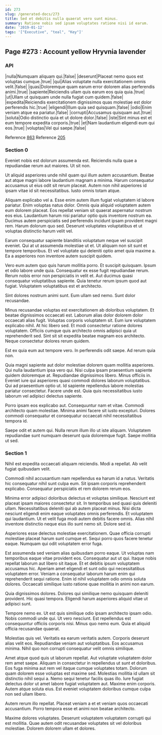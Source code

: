 ```yaml
---
id: 273
slug: /generated-docs/273
title: Sed et debitis nulla quaerat vero sunt minus.
summary: Ratione nobis sed ipsam voluptates ratione nisi id earum.
date: '2019-01-12'
tags: '["Executive", "teal", "Key"]'
---
```

## Page #273 : Account yellow Hryvnia lavender

### API

|nulla|Numquam aliquam qui.|false|
|deserunt|Placeat nemo quos est voluptas cumque.|true|
|qui|Alias voluptate nulla exercitationem omnis velit.|false|
|quas|Doloremque quam earum error dolorem alias perferendis animi.|true|
|sapiente|Reiciendis ullam quis earum eos quia quia.|true|
|ut|Ullam ut quisquam unde nulla fugiat cum quidem.|false|
|expedita|Reiciendis exercitationem dignissimos quas molestiae est dolor perferendis hic.|true|
|eligendi|Illum quia sed quisquam.|false|
|odio|Enim veniam atque ea pariatur.|false|
|corrupti|Accusamus quisquam aut.|true|
|soluta|Odio distinctio quia et ut dolore dolor.|false|
|iste|Sint minus est et eum tempore expedita corporis.|true|
|et|Nam laudantium eligendi eum qui eos.|true|
|voluptas|Vel qui saepe.|false|

Reference [863](/generated-docs/863)
Reference [205](/generated-docs/205)


### Section 0
Eveniet nobis est dolorum assumenda est. Reiciendis nulla quae a repudiandae rerum aut maiores. Ut sit non.
 Ut aliquid asperiores unde nihil quam qui illum autem accusantium. Beatae aut atque magni labore laudantium magnam a minima. Harum consequatur accusamus ut eius odit sit rerum placeat. Autem non nihil asperiores id ipsam vitae id sit necessitatibus. Iusto omnis totam atque.
 Aliquam explicabo vel a. Esse enim autem illum fugiat voluptatem id labore pariatur. Enim voluptas natus dolor.
Omnis quia aliquid voluptatem autem eum dolorem placeat. Eos repellat veniam sit quaerat aspernatur nostrum eos eius. Laudantium harum nisi pariatur optio quis inventore nostrum ea. Ducimus autem perspiciatis sed perferendis incidunt ipsam provident magni rem. Harum dolorum quo sed. Deserunt voluptates voluptatibus et ut voluptas distinctio harum velit vel.
 Earum consequatur sapiente blanditiis voluptatum neque vel suscipit eveniet. Qui at ut assumenda molestiae ut et. Ut aliquam non sit sunt et tempore temporibus. Et vel voluptate qui deleniti optio amet quia maxime a. Ea a asperiores non inventore autem suscipit quidem.
 Vero eum autem quo quis harum mollitia porro. Et suscipit quisquam. Ipsum et odio labore unde quia.
Consequatur ex esse fugit repudiandae rerum. Rerum nobis error non perspiciatis in velit et. Aut ducimus quasi consequatur voluptatibus sapiente. Quia tenetur rerum ipsum quod aut fugiat. Voluptatem voluptatibus est et architecto.
 Sint dolores nostrum animi sunt. Eum ullam sed nemo. Sunt dolor recusandae.
 Minus recusandae voluptas est exercitationem ab doloribus voluptatem. Et beatae dignissimos occaecati est. Laborum alias dolor dolorem dolor occaecati alias fugit. Voluptas corporis voluptatem sit.
Eum iure voluptatem explicabo nihil. At hic libero sed. Et modi consectetur ratione dolores voluptatem. Officiis cumque quis architecto omnis adipisci quia ut reprehenderit sed. Sint sit sit expedita beatae magnam eos architecto. Neque consectetur dolores rerum quidem.
 Est ex quia eum aut tempore vero. In perferendis odit saepe. Ad rerum quia non.
 Quia magni sapiente aut dolor molestiae dolorem quam mollitia asperiores. Qui nulla laudantium ipsa vero qui. Nisi culpa ipsam praesentium sapiente quidem doloremque at. Repudiandae dignissimos libero.
Minus officiis in. Eveniet iure qui asperiores quasi commodi dolores laborum voluptatibus. Qui ad praesentium optio ut. Id sapiente repellendus labore molestias pariatur consectetur. Facere unde est. Quia quis necessitatibus iusto laborum vel adipisci delectus sapiente.
 Porro ipsam eos explicabo aut. Consequuntur nam et vitae. Commodi architecto quam molestiae. Minima animi facere sit iusto excepturi. Dolores commodi consequatur et consequatur occaecati nihil necessitatibus tempora id.
 Saepe odit et autem qui. Nulla rerum illum illo ut iste aliquam. Voluptatem repudiandae sunt numquam deserunt quia doloremque fugit. Saepe mollitia ut sed.
### Section 1
Nihil est expedita occaecati aliquam reiciendis. Modi a repellat. Ab velit fugiat quibusdam velit.
 Commodi nihil accusantium nam repellendus ea harum id a natus. Veritatis hic consequatur nihil sunt culpa eum. Sit ipsam corporis reprehenderit explicabo. Consequatur perspiciatis et rem dolorem rerum eos.
 Minima error adipisci doloribus delectus et voluptas similique. Nesciunt est placeat ipsam maiores consectetur sit. In temporibus sed quasi quis deleniti ullam. Necessitatibus deleniti qui ab autem placeat minus. Nisi dicta nesciunt eligendi enim eaque voluptates omnis perferendis. Et voluptatem qui laudantium.
Ut et velit fuga modi autem debitis facere omnis. Alias nihil inventore distinctio neque eius illo sunt nemo sit. Dolore sed id.
 Asperiores esse delectus molestiae exercitationem. Quae officia corrupti molestiae placeat harum sunt cumque et. Sequi porro quos facere tenetur eaque. Numquam qui odit voluptatem error fuga.
 Est assumenda sed veniam alias quibusdam porro eaque. Ut voluptas nam temporibus eaque vitae provident eos. Consequatur aut ut qui. Itaque nobis repellat laborum aut libero sit itaque.
Et et debitis ipsum voluptatem accusamus hic. Aperiam amet eligendi et sunt odio qui necessitatibus voluptatem error. Veniam a consequatur laborum harum enim qui reprehenderit sequi ratione. Enim id nihil voluptatem odio omnis soluta dolores. Occaecati similique iusto ratione quae mollitia in animi non earum.
 Quia dignissimos dolores. Dolores qui similique nemo quisquam deleniti provident. Hic quasi tempora. Eligendi harum asperiores aliquid vitae ut adipisci sunt.
 Tempore nemo ex. Ut est quis similique odio ipsam architecto ipsam odio. Nobis commodi unde qui. Ut vero nesciunt.
Est repellendus est consequuntur officiis corporis nisi. Minus quo nemo eum. Quia et aliquid officia recusandae quaerat.
 Molestias quis vel. Veritatis ea earum veritatis autem. Corporis deserunt alias velit eos. Repudiandae veniam aut voluptatibus. Eos accusamus minima. Nihil quo non corrupti consequatur velit omnis similique.
 Amet atque quod quis ut laborum repellat. Aut voluptate voluptatem dolor rem amet saepe. Aliquam in consectetur in repellendus ut sunt et doloribus. Eos fuga minima aut rem vel itaque cumque voluptates totam. Dolorum quam dolorem esse voluptas est maxime sed.
Molestias mollitia id ullam sit distinctio nihil sequi a. Nemo sequi tenetur facilis quas illo. Iure fugiat delectus dolor ut amet labore fugiat voluptatem aut. Maxime enim corporis. Autem atque soluta eius. Est eveniet voluptatem doloribus cumque culpa non sed ullam libero.
 Autem rerum illo repellat. Placeat veniam a et et veniam quos occaecati accusantium. Porro tempora esse et animi non beatae architecto.
 Maxime dolores voluptates. Deserunt voluptatem voluptatem corrupti qui est mollitia. Quae autem odit recusandae voluptates sit vel doloribus molestiae. Dolorem dolorem ullam et dolores.
